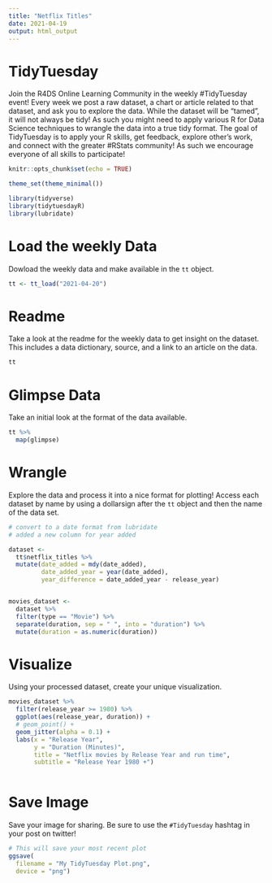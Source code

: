 ---
title: "Netflix Titles"
date: 2021-04-19
output: html_output
---

# TidyTuesday

Join the R4DS Online Learning Community in the weekly #TidyTuesday event!
Every week we post a raw dataset, a chart or article related to that dataset, and ask you to explore the data.
While the dataset will be “tamed”, it will not always be tidy! As such you might need to apply various R for Data Science techniques to wrangle the data into a true tidy format.
The goal of TidyTuesday is to apply your R skills, get feedback, explore other’s work, and connect with the greater #RStats community!
As such we encourage everyone of all skills to participate!

```{r setup, include=FALSE}

knitr::opts_chunk$set(echo = TRUE)

theme_set(theme_minimal())

library(tidyverse)
library(tidytuesdayR)
library(lubridate)

```

# Load the weekly Data

Dowload the weekly data and make available in the `tt` object.

```{r Load}

tt <- tt_load("2021-04-20")

```


# Readme

Take a look at the readme for the weekly data to get insight on the dataset.
This includes a data dictionary, source, and a link to an article on the data.

```{r Readme, eval = interactive()}

tt

```


# Glimpse Data

Take an initial look at the format of the data available.

```{r Glimpse}

tt %>% 
  map(glimpse)

```

# Wrangle

Explore the data and process it into a nice format for plotting! Access each dataset by name by using a dollarsign after the `tt` object and then the name of the data set.

```{r Wrangle}

# convert to a date format from lubridate
# added a new column for year added

dataset <- 
  tt$netflix_titles %>% 
  mutate(date_added = mdy(date_added), 
         date_added_year = year(date_added),
         year_difference = date_added_year - release_year) 


movies_dataset <- 
  dataset %>%
  filter(type == "Movie") %>% 
  separate(duration, sep = " ", into = "duration") %>% 
  mutate(duration = as.numeric(duration))

```


# Visualize

Using your processed dataset, create your unique visualization.

```{r Visualize}

movies_dataset %>% 
  filter(release_year >= 1980) %>% 
  ggplot(aes(release_year, duration)) +
  # geom_point() +
  geom_jitter(alpha = 0.1) +
  labs(x = "Release Year",
       y = "Duration (Minutes)",
       title = "Netflix movies by Release Year and run time",
       subtitle = "Release Year 1980 +")
  
```

# Save Image

Save your image for sharing. Be sure to use the `#TidyTuesday` hashtag in your post on twitter! 

```{r}

# This will save your most recent plot
ggsave(
  filename = "My TidyTuesday Plot.png",
  device = "png")

```
